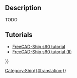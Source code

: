 <languages/>
<translate>

{{Docnav
|[[Ship_GZ|GZ curve computation]]
|[[Ship_ResistanceBlountFox|Resistance Blount and Fox prediction]]
|[[Ship_Workbench|Ship]]
|IconL=Ship_GZ.svg
|IconR=Ship_ResistanceBlountFox.svg
|IconC=Workbench_Ship.svg
}}

{{GuiCommand
|Name=Ship ResistanceAmadeo
|MenuLocation=Resistance → Resistance Amadeo predicion
|Workbenches=[[Ship_Workbench|Ship]]
|Shortcut=
|SeeAlso=
}}

== Description ==

TODO

== Tutorials ==

* [[FreeCAD-Ship_s60_tutorial|FreeCAD-Ship s60 tutorial ]]
* [[FreeCAD-Ship_s60_tutorial_(II)|FreeCAD-Ship s60 tutorial (II)]]


{{Docnav
|[[Ship_GZ|GZ curve computation]]
|[[Ship_ResistanceBlountFox|Resistance Blount and Fox prediction]]
|[[Ship_Workbench|Ship]]
|IconL=Ship_GZ.svg
|IconR=Ship_ResistanceBlountFox.svg
|IconC=Workbench_Ship.svg
}}

</translate>
{{Userdocnavi{{#translation:}}}}
[[Category:Ship{{#translation:}}]]
